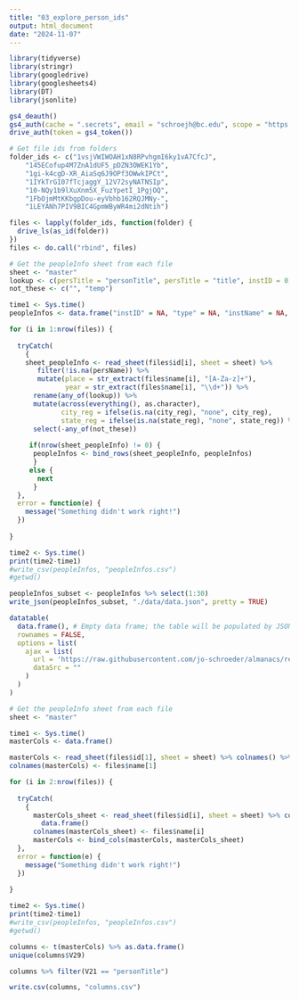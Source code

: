 ```yaml
---
title: "03_explore_person_ids"
output: html_document
date: "2024-11-07"
---
```


```r
library(tidyverse)
library(stringr)
library(googledrive)
library(googlesheets4)
library(DT)
library(jsonlite)

gs4_deauth()
gs4_auth(cache = ".secrets", email = "schroejh@bc.edu", scope = "https://www.googleapis.com/auth/drive")
drive_auth(token = gs4_token())

```

```r
# Get file ids from folders
folder_ids <- c("1vsjVWIWOAH1xN8RPvhgmI6ky1vA7CfcJ",
    "145ECofup4M7ZnA1dUF5_pDZN3OWEK1Yb",
    "1gi-k4cgD-XR_AiaSq6J9OPf3OWwkIPCt",
    "1IYkTrGI07fTcjaggY_12V72syNATNSIp",
    "10-NQy1b9lXuXnm5X_FuzYpetI_1PgjOQ",
    "1FbOjmMtKKbgpDou-eyVbhb162RQJMNy-",
    "1LEYANh7PIV9BIC4GpmWByWR4mi2dNtih")

files <- lapply(folder_ids, function(folder) {
  drive_ls(as_id(folder))
})
files <- do.call("rbind", files)
```

```r
# Get the peopleInfo sheet from each file
sheet <- "master"
lookup <- c(persTitle = "personTitle", persTitle = "title", instID = 0, instID = "ros", attendingInstID = "attendingIstD", attendingInstID = "attendingChurchID", attendingInstID = "AttendingChurchID")
not_these <- c("", "temp")

time1 <- Sys.time()
peopleInfos <- data.frame("instID" = NA, "type" = NA, "instName" = NA, "language" = NA, "instNote" = NA, "placeName" = NA, "region" = NA, "county_orig" = NA, "county_reg"   = NA, "city_orig" = NA, "city_reg" = NA, "state_orig" = NA, "state_reg" = NA, "latitude" = NA, "longitude" = NA, "attendingInstID" = NA, "attendingChurch" = NA, "attendingChurchFrequency" = NA, "attendingChurchNote" = NA, "persID" = NA, "persTitle" = NA, "persName" = NA, "persSuffix" = NA, "persRole" = NA, "persNote"      = NA, "memberType" = NA, "member" = NA, "affiliated" = NA, "place" = NA, "year" = NA)

for (i in 1:nrow(files)) {
   
  tryCatch(
    {
    sheet_peopleInfo <- read_sheet(files$id[i], sheet = sheet) %>%
       filter(!is.na(persName)) %>%
       mutate(place = str_extract(files$name[i], "[A-Za-z]+"),
              year = str_extract(files$name[i], "\\d+")) %>%
      rename(any_of(lookup)) %>%
      mutate(across(everything(), as.character),
             city_reg = ifelse(is.na(city_reg), "none", city_reg), 
             state_reg = ifelse(is.na(state_reg), "none", state_reg)) %>%
      select(-any_of(not_these))
  
     if(nrow(sheet_peopleInfo) != 0) {
      peopleInfos <- bind_rows(sheet_peopleInfo, peopleInfos)
      }
     else {
       next
      }
  },
  error = function(e) {
    message("Something didn't work right!")
  })
  
}

time2 <- Sys.time()
print(time2-time1)
#write_csv(peopleInfos, "peopleInfos.csv")
#getwd()


```

```r
peopleInfos_subset <- peopleInfos %>% select(1:30)
write_json(peopleInfos_subset, "./data/data.json", pretty = TRUE)

datatable(
  data.frame(), # Empty data frame; the table will be populated by JSON
  rownames = FALSE,
  options = list(
    ajax = list(
      url = 'https://raw.githubusercontent.com/jo-schroeder/almanacs/refs/heads/main/data/employee.json',
      dataSrc = ""
    )
  )
)
```

```r
# Get the peopleInfo sheet from each file
sheet <- "master"

time1 <- Sys.time()
masterCols <- data.frame()

masterCols <- read_sheet(files$id[1], sheet = sheet) %>% colnames() %>% data.frame()
colnames(masterCols) <- files$name[1]

for (i in 2:nrow(files)) {
   
  tryCatch(
    {
      masterCols_sheet <- read_sheet(files$id[i], sheet = sheet) %>% colnames() %>%
        data.frame()
      colnames(masterCols_sheet) <- files$name[i]
      masterCols <- bind_cols(masterCols, masterCols_sheet)
  },
  error = function(e) {
    message("Something didn't work right!")
  })
  
}

time2 <- Sys.time()
print(time2-time1)
#write_csv(peopleInfos, "peopleInfos.csv")
#getwd()

columns <- t(masterCols) %>% as.data.frame()
unique(columns$V29)

columns %>% filter(V21 == "personTitle")

write.csv(columns, "columns.csv")
```

